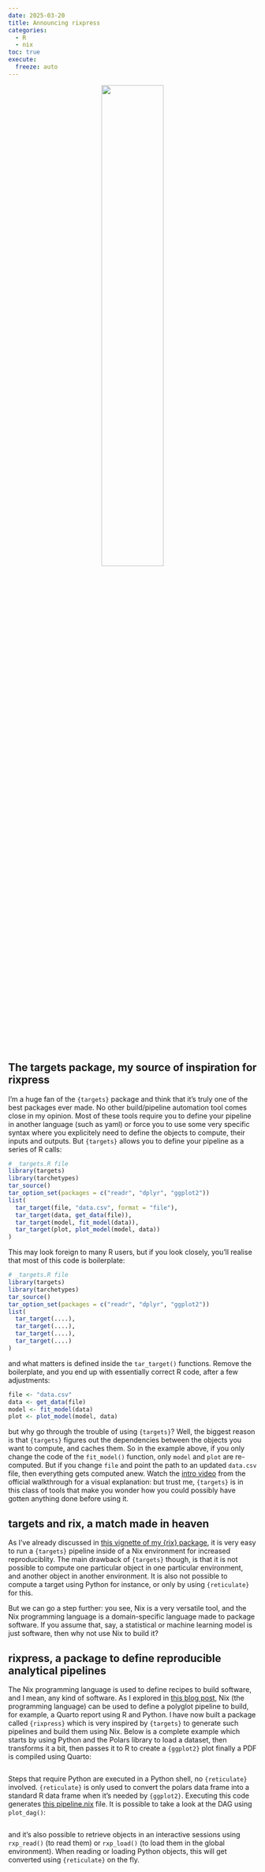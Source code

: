 ```yaml
---
date: 2025-03-20
title: Announcing rixpress
categories:
  - R
  - nix
toc: true
execute:
  freeze: auto
---
```


<div style="text-align: center;">
  <p>
    <a>
      <img src="../assets/img/fork.webp" style="width: 50%; height: auto;">
    </a>
  </p>
</div>

## The targets package, my source of inspiration for rixpress

I’m a huge fan of the `{targets}` package and think that it’s truly one
of the best packages ever made. No other build/pipeline automation tool comes close
in my opinion. Most of these tools require you to define your pipeline in another 
language (such as yaml) or force you to use some very specific syntax where you explicitely
need to define the objects to compute, their inputs and outputs. But `{targets}` allows
you to define your pipeline as a series of R calls:

```r
# _targets.R file
library(targets)
library(tarchetypes)
tar_source()
tar_option_set(packages = c("readr", "dplyr", "ggplot2"))
list(
  tar_target(file, "data.csv", format = "file"),
  tar_target(data, get_data(file)),
  tar_target(model, fit_model(data)),
  tar_target(plot, plot_model(model, data))
)
```

This may look foreign to many R users, but if you look closely, you’ll realise that most
of this code is boilerplate:

```r
# _targets.R file
library(targets)
library(tarchetypes)
tar_source()
tar_option_set(packages = c("readr", "dplyr", "ggplot2"))
list(
  tar_target(....),
  tar_target(....),
  tar_target(....),
  tar_target(....)
)
```

and what matters is defined inside the `tar_target()` functions. Remove the boilerplate, and you
end up with essentially correct R code, after a few adjustments:

```r
file <- "data.csv"
data <- get_data(file)
model <- fit_model(data)
plot <- plot_model(model, data)
```

but why go through the trouble of using `{targets}`? Well, the biggest reason is that `{targets}` figures out the dependencies between the
objects you want to compute, and caches them. So in the example above, if you only change the code of
the `fit_model()` function, only `model` and `plot` are re-computed. But if you change `file` and point
the path to an updated `data.csv` file, then everything gets computed anew. Watch the 
[intro video](https://books.ropensci.org/targets/walkthrough.html) from the official walkthrough
for a visual explanation: but trust me, `{targets}` is in this class of tools that make you wonder
how you could possibly have gotten anything done before using it.

## targets and rix, a match made in heaven

As I’ve already discussed in 
<a href="https://docs.ropensci.org/rix/articles/z-advanced-topic-reproducible-analytical-pipelines-with-nix.html">this vignette of my {rix} package</a>, 
it is very easy to run a `{targets}` pipeline inside of a Nix environment for increased reproduciblity. 
The main drawback of `{targets}` though, is that it is not possible to compute one particular object
in one particular environment, and another object in another environment. It is also not possible to 
compute a target using Python for instance, or only by using `{reticulate}` for this.

But we can go a step further: you see, Nix is a very versatile tool, and the Nix programming language is
a domain-specific language made to package software. If you assume that, say, a statistical or machine learning
model is just software, then why not use Nix to build it?

## rixpress, a package to define reproducible analytical pipelines

The Nix programming language is used to define recipes to build software, and I mean, any kind of software. As I
explored in <a href="2024-08-28-nix_for_r_part_12.qmd">this blog post</a>, Nix (the programming language) can
be used to define a polyglot pipeline to build, for example, a Quarto report using R and Python. I have now
built a package called `{rixpress}` which is very inspired by `{targets}` to generate such pipelines and build
them using Nix. Below is a complete example which starts by using Python and the Polars library to load
a dataset, then transforms it a bit, then passes it to R to create a `{ggplot2}` plot finally a PDF is compiled using
Quarto:

```r

```

Steps that require Python are executed in a Python shell, no `{reticulate}` involved. `{reticulate}` is only used
to convert the polars data frame into a standard R data frame when it’s needed by `{ggplot2}`. Executing this
code generates [this pipeline.nix]() file. It is possible to take a look at the DAG using `plot_dag()`:

```

```

and it’s also possible to retrieve objects in an interactive sessions using `rxp_read()` (to read them) or `rxp_load()`
(to load them in the global environment). When reading or loading Python objects, this will get converted using 
`{reticulate}` on the fly.
